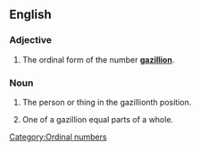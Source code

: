 ==English==
===Adjective===
{{en-adj-notcomp}}

#{{informal}} The ordinal form of the number '''[[gazillion]]'''.

===Noun===
{{en-noun}}

#{{informal}} The person or thing in the gazillionth position.
#{{informal}} One of a gazillion equal parts of a whole.

[[Category:Ordinal numbers]]